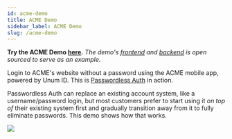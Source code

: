 ```yaml
---
id: acme-demo
title: ACME Demo
sidebar_label: ACME Demo
slug: /acme-demo
---
```


**Try the ACME Demo [here](https://acme.demo.unumid.co/register).** *The demo's [frontend](https://github.com/UnumID/acme-demo-client) and [backend](https://github.com/UnumID/acme-demo-verifier-server) is open sourced to serve as an example.*

Login to ACME's website without a password using the ACME mobile app, 
powered by Unum ID. This is [Passwordless Auth](https://www.unumid.co/solutions/passwordless-auth) in action.

Passwordless Auth can replace an existing account system,
like a username/password login, but most customers prefer to start
using it _on top of_ their existing system first and gradually transition
away from it to fully eliminate passwords. This demo shows how that works.

![](/img/acme-demo.png)
